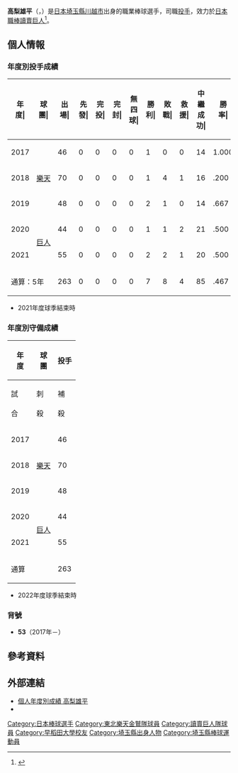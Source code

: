 {{Infobox NPB player|
|name=高梨雄平|
|image=170304 Takanashi Yuhei.jpg|
|width=300|
|position=投手|
|team=讀賣巨人|
|number=53|
|bats=左|
|throws=左|
|birthdate={{birth_date_and_age|1992|7|13|mf=y}}|
|birthplace={{JPN}}[[埼玉縣|埼玉縣]][[川越市|川越市]]|
|debutdate=4月2日
|debutyear=2017年
|debutteam=東北樂天金鷲
|statyear=2021年球季
|stat1label=勝投－敗投
|stat1value=7－8
|stat2label=中繼－救援
|stat2value=85－4
|stat3label=三振－四壞
|stat3value=226－97
|stat4label=防禦率
|stat4value=2.26
|teams=<nowiki></nowiki> 
* 川越東高等學校
* [[早稻田大學|早稻田大學]]
* JX-ENEOS
* [[東北樂天金鷲|東北樂天金鷲]](2017年－2020年)
* [[讀賣巨人|讀賣巨人]] (2020年－)
}}
'''高梨雄平'''（{{jpn|j=高梨 雄平|hg=たかなし ゆうへい|rm=Takanashi Yuhei}}，{{bd|1992年|7月13日||catIdx=Takanashi, Yuhei}}）是[[日本|日本]][[埼玉縣|埼玉縣]][[川越市|川越市]]出身的職業棒球選手，司職[[投手|投手]]，效力於[[日本職棒|日本職棒]][[讀賣巨人|讀賣巨人]]<ref>{{cite web|url=https://www.daily.co.jp/opinion-d/2020/07/23/0013534110.shtml |title=【野球】楽天　石井ＧＭが積極的にトレードを行う理由「請われて行く」イメージ定着へ |publisher=daily |date=2020-07-23}}</ref>。

== 個人情報 ==
=== 年度別投手成績 ===
{| class="wikitable" style="text-align:right; font-size:small"
|-bgcolor="#efefef"
!年<br>度|!!球<br>團|!!出<br>場|!!先<br>發|!!完<br>投|!!完<br>封|!!無<br>四<br>球|!!勝<br>利|!!敗<br>戰|!!救<br>援|!!中<br>繼<br>成<br>功|!!勝<br>率|!!打<br>者|!!投<br>球<br>局<br>數|!!被<br>安<br>打|!!被<br>全<br>壘<br>打|!!保<br>送|!!敬<br>遠|!!觸<br>身<br>球|!!三<br>振<br>數|!!暴<br>投|!!犯<br>規|!!失分|!!自<br>責<br>分|!!防<br>禦<br>率|!!WHIP
|-
|style="text-align:center;"|2017
|rowspan="3" style="text-align: center; white-space: nowrap;"|[[東北樂天金鷲|樂天]]
|46||0||0||0||0||1||0||0||14||1.000||183||43.2||31||2||17||1||2||48||0||0||13||5||1.03||1.10
|-
|style="text-align:center;"|2018
|70||0||0||0||0||1||4||1||16||.200||212||48.0||38||1||23||4||6||53||0||0||21||13||2.44||1.27
|-
|style="text-align: center;"|2019
|48||0||0||0||0||2||1||0||14||.667||146||31.1||25||0||23||2||4||41||0||0||8||8||2.30||1.53
|-
|style="text-align: center;"|2020
|rowspan="2" style="text-align: center; white-space:nowrap;"|[[讀賣巨人|巨人]]
|44||0||0||0||0||1||1||2||21||.500||141||37.1||17||2||13||0||6||37||1||1||10||8||1.93||0.80
|-
|style="text-align:center;"|2021
|55||0||0||0||0||2||2||1||20||.500||171||39.0||34||2||21||4||5||47||2||0||17||16||3.69||1.41
|-
!colspan="2"|通算：5年
|263||0||0||0||0||7||8||4||85||.467||853||199.1||145||7||97||11||23||226||3||1||69||50||2.26||1.21
|}
* 2021年度球季結束時

=== 年度別守備成績 ===
{| class="wikitable" style="text-align: right; font-size: small; border-collapse:collapse; padding: 1px;"
!rowspan="2"|年<br />度!!rowspan="2"|球<br />團!!colspan="8"|投手
|-style="line-height:1.25em;"
!試<br /><br />合!!刺<br /><br />殺!!補<br /><br />殺!!失<br /><br />誤!!雙<br /><br />殺!!守<br />備<br />率
|-
|style="text-align: center;"|2017
|rowspan="3" style="text-align: center; white-space: nowrap;"|[[東北樂天金鷲|樂天]]
|46||1||6||1||1||.875
|-
|style="text-align:center;"|2018
|70||9||9||1||2||.941
|-
|style="text-align:center;"|2019
|48||2||6||1||0||.889
|-
|style="text-align:center;"|2020
|rowspan="2" style="text-align: center; white-space:nowrap;"|[[讀賣巨人|巨人]]
|44||3||11||0||1||1.000
|-
|style="text-align:center;"|2021
|55||3||6||0||1||1.000
|-
!colspan="2"|通算
|263||16||38||3||5||.947
|}
* 2022年度球季結束時

=== 背號 ===
* '''53'''（2017年－）

== 參考資料 ==
{{reflist}}

== 外部連結 ==
* [https://npb.jp/bis/players/91095134.html 個人年度別成績 高梨雄平] {{ja icon}} 
* {{Baseballstats|brm=takana000yuh}}

{{讀賣巨人球團球員名單}}
{{DEFAULTSORT:Takanashi, Yuhei}}
[[Category:日本棒球選手|Category:日本棒球選手]]
[[Category:東北樂天金鷲隊球員|Category:東北樂天金鷲隊球員]]
[[Category:讀賣巨人隊球員|Category:讀賣巨人隊球員]]
[[Category:早稻田大學校友|Category:早稻田大學校友]]
[[Category:埼玉縣出身人物|Category:埼玉縣出身人物]]
[[Category:埼玉縣棒球運動員|Category:埼玉縣棒球運動員]]